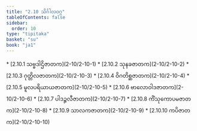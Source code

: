 ```yaml
---
title: "2.10 သိင်္ဂါလဝဂ္ဂ"
tableOfContents: false
sidebar:
  order: 10
type: "tipitaka"
basket: "su"
book: "ja1"
---
```



<DynamicBreadcrumb />



<TableOfContents book="ja1" section="2.10">
* [2.10.1 သဗ္ဗဒါဌိဇာတက](2-10/2-10-1)
* [2.10.2 သုနခဇာတက](2-10/2-10-2)
* [2.10.3 ဂုတ္တိလဇာတက](2-10/2-10-3)
* [2.10.4 ဝိဂတိစ္ဆဇာတက](2-10/2-10-4)
* [2.10.5 မူလပရိယာယဇာတက](2-10/2-10-5)
* [2.10.6 ဗာလောဝါဒဇာတက](2-10/2-10-6)
* [2.10.7 ပါဒဉ္ဇလီဇာတက](2-10/2-10-7)
* [2.10.8 ကိံသုကောပမဇာတက](2-10/2-10-8)
* [2.10.9 သာလကဇာတက](2-10/2-10-9)
* [2.10.10 ကပိဇာတက](2-10/2-10-10)
</TableOfContents>